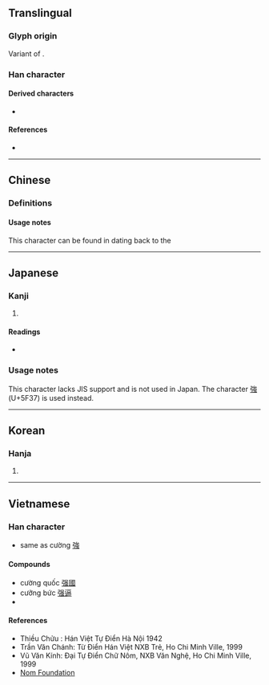 {{also|強|彊}}
{{character info/new}}
==Translingual==
{{stroke order|strokes=12}}
{{ja-forms|[[強]]|强|[[強]]}}

===Glyph origin===
Variant of {{l|mul|強}}.

===Han character===
{{Han char|rn=57|rad=弓|as=09|sn=12|four=|canj=NRLI|ids=⿰弓虽}}

====Derived characters====
* {{l|mul|[[摾]], [[膙]], [[糨]], [[繦]]/[[𫄶]], [[漒]], [[蔃]], [[嵹]], [[襁]], [[鏹]]/[[镪]], [[䃨]], [[𠎦]], [[𠼢]], [[𡠤]], [[𣚦]], [[𫮬]], [[𩝽]]/[[𫗳]], [[勥]], [[犟]], [[謽]], [[𡠥]]}}

====References====
* {{Han ref|kx=0360.040|dkj=09822|dj=0676.080|hdz=20999.150|uh=5F3A|ud=24378}}

----

==Chinese==

===Definitions===
{{zh-see|強|sv|[[strong]], [[powerful]], [[energetic]]}}

====Usage notes====
This character can be found in {{w|zh:秦泰山刻石|stone inscriptions}} dating back to the {{w|Qin dynasty}} <!--《說文徐註》同强。秦刻石文从口。同強。-->

----

==Japanese==

===Kanji===
{{ja-kanji|grade=|rs=弓09}}

# {{alt-form|lang=ja|強}} {{gloss|[[strong]], [[powerful]], [[potent]]}}

====Readings====
* {{ja-readings|on=[[きょう]] (kyō), [[ごう]] (gō)|kun=[[つよい]] (tsuyoi), [[しいる]] (shiiru), [[つよまる]] (tsuyomaru)}}

===Usage notes===
This character lacks JIS support and is not used in Japan. The character [[強]] (U+5F37) is used instead.

----

==Korean==

===Hanja===
{{ko-hanja|hangeul=강|eumhun=|rv=gang|mr=kang|y=kang}}

# {{defn|lang=ko|sort=弓09}}

----

==Vietnamese==

===Han character===
{{vi-hantu|[[càng]], [[cường]], [[cưỡng]], [[gượng]], [[ngượng]]|rs=弓09}}

* same as cường [[強]]

====Compounds====
* cường quốc [[强國]]
* cưỡng bức [[强逼]]
* {{defn|lang=vi|sort=弓09}}

====References====
* Thiều Chửu : Hán Việt Tự Điển Hà Nội 1942
* Trần Văn Chánh: Từ Điển Hán Việt NXB Trẻ, Ho Chi Minh Ville, 1999
* Vũ Văn Kính: Đại Tự Điển Chữ Nôm, NXB Văn Nghệ, Ho Chi Minh Ville, 1999
* [http://nomfoundation.org/common/nom_details.php?codepoint=5f3a Nom Foundation]